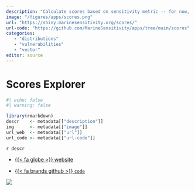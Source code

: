 ```yaml
---
description: "Calculate scores based on sensitivity metric -- for now, extinction risk across taxonomic groups."
image: "/figures/apps/scores.png"
url: "https://shiny.marinesensitivity.org/scores/"
url-code: "https://github.com/MarineSensitivity/apps/tree/main/scores"
categories: 
   - "distributions"
   - "vulnerabilities"
   - "vector"
editor: source   
---
```


# Scores Explorer {.unnumbered}

```r
#| echo: false
#| warning: false

library(rmarkdown)
descr    <- metadata[["description"]]
img      <- metadata[["image"]]
url_web  <- metadata[["url"]]
url_code <- metadata[["url-code"]]
```

`r descr`

-   [{{< fa globe >}} website](`r url_web`)

-   [{{< fa brands github >}} `code`](`r url_code`)

![](`r img`)
